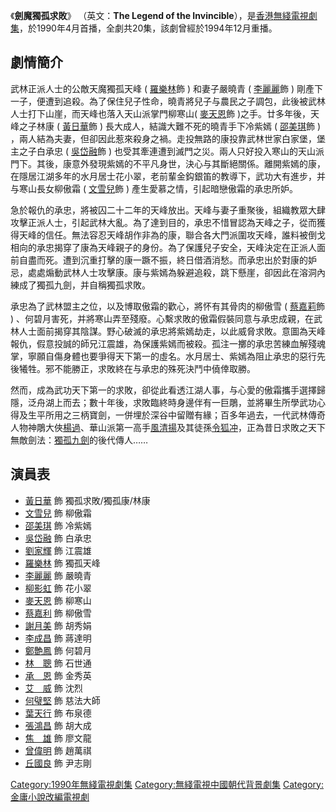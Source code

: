 {{unreferenced|time=2019-07-30T22:08:11+00:00}}
{{無綫劇集 
| 中文劇名 = 劍魔獨孤求敗
| 英文劇名 = The Legend of the Invincible
| 圖像 =
| 製作年份 = 1989年
| 海外推出日期 = 1990年1月
| 翡翠台首播日期 = 1990年4月2日-4月27日
| 翡翠台首播時間 = 逢星期一至五 21:15-22:15
| 監製 = [[莊偉建|莊偉建]]
| 編導 = [[連熾勳|連熾勳]]、[[鄧鑑泉|鄧鑑泉]]、[[余凱榮|余凱榮]]、[[鄺業生|鄺業生]]
| 助理編導 = [[李國輝|李國輝]]、[[黎子儉|黎子儉]]、[[陳春明|陳春明]]
| 製作統籌 = [[劉國輝(製作統籌)|劉國輝]]
| 編審 = [[陳靜儀_(編劇)|陳靜儀]]
| 編劇 = [[李登|李登]]
| 故事 = 
| 集數 = 香港：20<br/>海外：21
| 劇種 = 武俠劇
| 主演 = {{nowrap|[[黃日華|黃日華]]、[[邵美琪|邵美琪]]、[[文雪兒|文雪兒]]、[[吳岱融|吳岱融]]、<br/>[[蔡嘉利|蔡嘉利]]、[[劉家輝|劉家輝]]、[[羅樂林|羅樂林]]、[[李麗麗|李麗麗]]、<br/>[[柳影虹|柳影虹]]、[[李成昌|李成昌]]、[[麥天恩|麥天恩]]、[[謝月美|謝月美]]}}
| 主題曲 = 獨孤求敗
| 作曲 = [[黎小田|黎小田]]
| 填詞 = [[鄭國江|鄭國江]]
| 主唱 = [[羅文|羅　文]]、[[林楚麒|林楚麒]]、[[湯美君|湯美君]]
| 網頁= 
}}
《'''劍魔獨孤求敗'''》 （英文：'''The Legend of the Invincible'''），是[[香港|香港]][[無綫電視|無綫電視]][[劇集|劇集]]，於1990年4月首播，全劇共20集，該劇曾經於1994年12月重播。

== 劇情簡介 ==
武林正派人士的公敵天魔獨孤天峰 ( [[羅樂林|羅樂林]]飾 ) 和妻子嚴曉青 ( [[李麗麗|李麗麗]]飾 ) 剛產下一子，便遭到追殺。為了保住兒子性命，曉青將兒子与農民之子調包，此後被武林人士打下山崖，而天峰也落入天山派掌門柳寒山( [[麥天恩|麥天恩]]飾 )之手。廿多年後，天峰之子林康 ( [[黃日華|黃日華]]飾 ) 長大成人，結識大難不死的曉青手下冷紫嫣 ( [[邵美琪|邵美琪]]飾 ) ，兩人結為夫妻，但卻因此惹來殺身之禍。走投無路的康投靠武林世家白家堡，堡主之子白承忠 ( [[吳岱融|吳岱融]]飾 ) 也受其牽連遭到滅門之災。兩人只好投入寒山的天山派門下。其後，康意外發現紫嫣的不平凡身世，決心与其斷絕關係。離開紫嫣的康，在隱居江湖多年的水月居士花小翠，老前輩金鈎銀笛的教導下，武功大有進步，并与寒山長女柳傲霜 ( [[文雪兒|文雪兒]]飾 ) 產生愛慕之情，引起暗戀傲霜的承忠所妒。

急於報仇的承忠，將被囚二十二年的天峰放出。天峰与妻子重聚後，組織教眾大肆攻擊正派人士，引起武林大亂。為了達到目的，承忠不惜冒認為天峰之子，從而獲得天峰的信任。無法容忍天峰胡作非為的康，聯合各大門派圍攻天峰，誰料被倒戈相向的承忠揭穿了康為天峰親子的身份。為了保護兒子安全，天峰決定在正派人面前自盡而死。遭到沉重打擊的康一蹶不振，終日借酒消愁。而承忠出於對康的妒忌，處處煽動武林人士攻擊康。康与紫嫣為躲避追殺，跳下懸崖，卻因此在溶洞內練成了獨孤九劍，并自稱獨孤求敗。

承忠為了武林盟主之位，以及博取傲霜的歡心，將怀有其骨肉的柳傲雪 ( [[蔡嘉莉|蔡嘉莉]]飾 ) 、何碧月害死，并將寒山弄至殘廢。心繫求敗的傲霜假裝同意与承忠成親，在武林人士面前揭穿其陰謀。野心破滅的承忠將紫嫣劫走，以此威脅求敗。意圖為天峰報仇，假意投誠的師兄江震雄，為保護紫嫣而被殺。孤注一擲的承忠苦練血解殘魂掌，寧願自傷身體也要爭得天下第一的虛名。水月居士、紫嫣為阻止承忠的惡行先後犧牲。邪不能勝正，求敗終在与承忠的殊死決鬥中僥倖取勝。

然而，成為武功天下第一的求敗，卻從此看透江湖人事，与心愛的傲霜攜手選擇歸隱，泛舟湖上而去；數十年後，求敗臨終時身邊伴有一巨鵰，並將畢生所學武功心得及生平所用之三柄寶劍，一併埋於深谷中留贈有緣；百多年過去，一代武林傳奇人物神鵰大俠[[楊過|楊過]]、華山派第一高手[[風清揚|風清揚]]及其徒孫[[令狐冲|令狐冲]]，正為昔日求敗之天下無敵劍法：[[獨孤九劍|獨孤九劍]]的後代傳人……

== 演員表 ==
*[[黃日華|黃日華]] 飾 獨孤求敗/獨孤康/林康
*[[文雪兒|文雪兒]] 飾 柳傲霜
*[[邵美琪|邵美琪]] 飾 冷紫嫣
*[[吳岱融|吳岱融]] 飾 白承忠
*[[劉家輝|劉家輝]] 飾 江震雄
*[[羅樂林|羅樂林]] 飾 獨孤天峰
*[[李麗麗|李麗麗]] 飾 嚴曉青
*[[柳影虹|柳影虹]] 飾 花小翠
*[[麥天恩|麥天恩]] 飾 柳寒山
*[[蔡嘉利|蔡嘉利]] 飾 柳傲雪
*[[謝月美|謝月美]] 飾 胡秀娟
*[[李成昌|李成昌]] 飾 蔣達明
*[[鄭艶鳳|鄭艶鳳]] 飾 何碧月
*[[林聰_(演員)|林　聰]] 飾 石世通
*[[承恩|承　恩]] 飾 金秀英
*[[艾威|艾　威]] 飾 沈烈
*[[何璧堅|何璧堅]] 飾 慈法大師
*[[葉天行|葉天行]] 飾 布泉德
*[[張鴻昌|張鴻昌]] 飾 胡大成
*[[焦雄|焦　雄]] 飾 廖文龍
*[[曾偉明|曾偉明]] 飾 趙萬祺
*[[丘國良|丘國良]] 飾 尹志剛

[[Category:1990年無綫電視劇集|Category:1990年無綫電視劇集]]
[[Category:無綫電視中國朝代背景劇集|Category:無綫電視中國朝代背景劇集]]
[[Category:金庸小說改編電視劇|Category:金庸小說改編電視劇]]